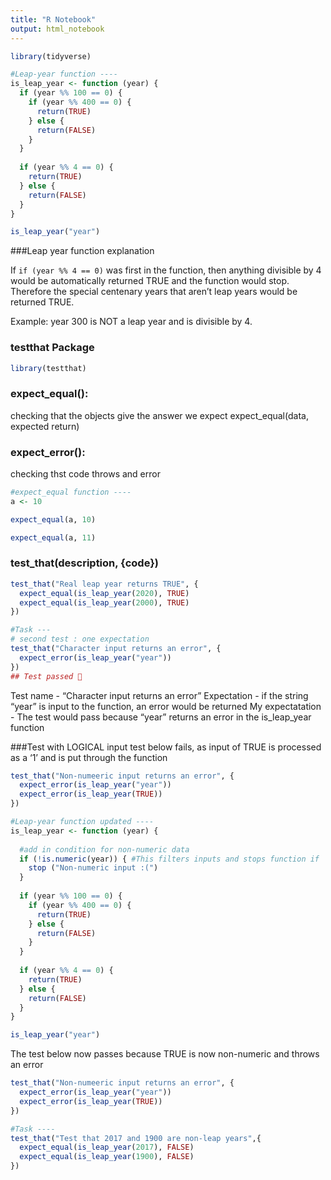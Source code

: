```yaml
---
title: "R Notebook"
output: html_notebook
---
```


```r
library(tidyverse)
```

```r
#Leap-year function ----
is_leap_year <- function (year) {
  if (year %% 100 == 0) {
    if (year %% 400 == 0) {
      return(TRUE)
    } else {
      return(FALSE)
    }
  }
  
  if (year %% 4 == 0) {
    return(TRUE)
  } else {
    return(FALSE)
  }
}

is_leap_year("year")
```
###Leap year function explanation

If `if (year %% 4 == 0)` was first in the function, then anything divisible by 4 would be automatically returned TRUE and the function would stop.
Therefore the special centenary years that aren't leap years would be returned TRUE.

Example: year 300 is NOT a leap year and is divisible by 4.

### testthat Package

```r
library(testthat)
```

### expect_equal():
checking that the objects give the answer we expect
expect_equal(data, expected return)

### expect_error():
checking thst code throws and error

```r
#expect_equal function ----
a <- 10

expect_equal(a, 10)
```

```r
expect_equal(a, 11)
```

### test_that(description, {code})

```r
test_that("Real leap year returns TRUE", {
  expect_equal(is_leap_year(2020), TRUE)
  expect_equal(is_leap_year(2000), TRUE)
})
```

```r
#Task ---
# second test : one expectation
test_that("Character input returns an error", {
  expect_error(is_leap_year("year"))
})
## Test passed 🎉
```

Test name -        "Character input returns an error"
Expectation -       if the string "year" is input to the function, an                        error would be returned
My expectatation -  The test would pass because "year" returns an error                      in the is_leap_year function 


###Test with LOGICAL input
test below fails, as input of TRUE is processed as a '1' and is put through the function
```r
test_that("Non-numeeric input returns an error", {
  expect_error(is_leap_year("year"))
  expect_error(is_leap_year(TRUE)) 
})
```

```r
#Leap-year function updated ----
is_leap_year <- function (year) {
  
  #add in condition for non-numeric data
  if (!is.numeric(year)) { #This filters inputs and stops function if                               the data is non-numeric
    stop ("Non-numeric input :(")
  }
  
  if (year %% 100 == 0) {
    if (year %% 400 == 0) {
      return(TRUE)
    } else {
      return(FALSE)
    }
  }
  
  if (year %% 4 == 0) {
    return(TRUE)
  } else {
    return(FALSE)
  }
}

is_leap_year("year")
```


The test below now passes because TRUE is now non-numeric and throws an error
```r
test_that("Non-numeeric input returns an error", {
  expect_error(is_leap_year("year"))
  expect_error(is_leap_year(TRUE)) 
})
```


```r
#Task ----
test_that("Test that 2017 and 1900 are non-leap years",{
  expect_equal(is_leap_year(2017), FALSE)
  expect_equal(is_leap_year(1900), FALSE)
})
```

